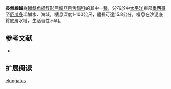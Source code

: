 {{Speciesbox
| name = 長無線鰨
| image = 
| image_width = 250px
| image_caption = 
| status = LC
| status_system = IUCN3.1
| genus = Symphurus
| species = elongatus
| authority = [[Günther|Günther]], [[1868|1868]]
| synonyms = *Aphoristia ornata elongata,Günther, 1868 ''
}}

'''長無線鰨'''為[[輻鰭魚綱|輻鰭魚綱]][[鰈形目|鰈形目]][[鰨亞目|鰨亞目]][[舌鰨科|舌鰨科]]的其中一[[種|種]]，分布於中[[太平洋|太平洋]]東部[[墨西哥|墨西哥]]至[[厄瓜多|厄瓜多]]半鹹水、海域，棲息深度1-100公尺，體長可達15.8公分，棲息在沙泥底質底層水域，生活習性不明。
==参考文献==
*{{FishBase_species|genus=Symphurus |species=elongatus|year=2014|month=4}}

== 扩展阅读 ==
{{refbegin}}
{{wikispecies-inline|Symphurus elongatus|長無線鰨}}
{{refend}}
{{Taxonbar|from=Q3757608}}

[[Category:無線鰨屬|elongatus]]


{{魚類小作品}}